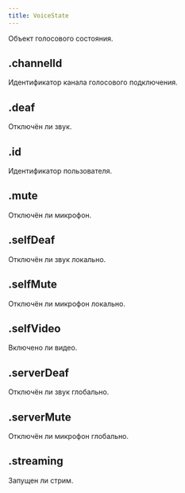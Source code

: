 ```yaml
---
title: VoiceState
---
```



Объект голосового состояния.

## .channelId

Идентификатор канала голосового подключения.

<MdnRef dataType="String" />

## .deaf

Отключён ли звук.

<MdnRef dataType="Boolean" />

## .id

Идентификатор пользователя.

<MdnRef dataType="String" />

## .mute

Отключён ли микрофон.

<MdnRef dataType="Boolean" />

## .selfDeaf

Отключён ли звук локально.

<MdnRef dataType="Boolean" />

## .selfMute

Отключён ли микрофон локально.

<MdnRef dataType="Boolean" />

## .selfVideo

Включено ли видео.

<MdnRef dataType="Boolean" />

## .serverDeaf

Отключён ли звук глобально.

<MdnRef dataType="Boolean" />

## .serverMute

Отключён ли микрофон глобально.

<MdnRef dataType="Boolean" />

## .streaming

Запущен ли стрим.

<MdnRef dataType="Boolean" />
